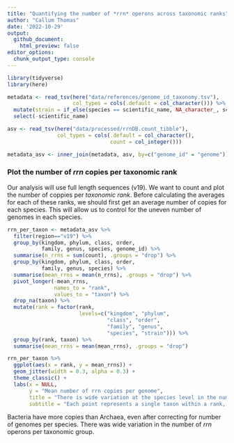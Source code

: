 ```yaml
---
title: "Quantifying the number of *rrn* operons across taxonomic ranks"
author: "Callum Thomas"
date: '2022-10-29'
output: 
  github_document:
    html_preview: false
editor_options:
  chunk_output_type: console
---
```

```r
library(tidyverse)
library(here)
```

```r
metadata <- read_tsv(here("data/references/genome_id_taxonomy.tsv"),
                     col_types = cols(.default = col_character())) %>% 
  mutate(strain = if_else(species == scientific_name, NA_character_, scientific_name)) %>% 
  select(-scientific_name)

asv <- read_tsv(here("data/processed/rrnDB.count_tibble"),
                col_types = cols(.default = col_character(),
                                 count = col_integer()))

metadata_asv <- inner_join(metadata, asv, by=c("genome_id" = "genome"))
```

### Plot the number of *rrn* copies per taxonomic rank

Our analysis will use full length sequences (v19). We want to count and plot the number of coppies per *taxonomic rank*. Before calculating the averages for each of these ranks, we should first get an average number of copies for each species. This will allow us to control for the uneven number of genomes in each species.

```r
rrn_per_taxon <- metadata_asv %>% 
  filter(region=="v19") %>% 
  group_by(kingdom, phylum, class, order,
           family, genus, species, genome_id) %>% 
  summarise(n_rrns = sum(count), .groups = "drop") %>% 
  group_by(kingdom, phylum, class, order,
           family, genus, species) %>% 
  summarise(mean_rrns = mean(n_rrns), .groups = "drop") %>% 
  pivot_longer(-mean_rrns, 
               names_to = "rank", 
               values_to = "taxon") %>% 
  drop_na(taxon) %>% 
  mutate(rank = factor(rank, 
                       levels=c("kingdom", "phylum",
                                "class", "order",
                                "family", "genus",
                                "species", "strain"))) %>% 
  group_by(rank, taxon) %>% 
  summarise(mean_rrns = mean(mean_rrns), .groups = "drop")

rrn_per_taxon %>% 
  ggplot(aes(x = rank, y = mean_rrns)) +
  geom_jitter(width = 0.3, alpha = 0.3) +
  theme_classic() +
  labs(x = NULL, 
       y = "Mean number of rrn copies per genome",
       title = "There is wide variation at the species level in the number of\n rrn copies.",
       subtitle = "Each point represents a single taxon within a rank, numbers based on\n an average species copy number.")
```

Bacteria have more copies than Archaea, even after correcting for number of genomes per species. There was wide variation in the number of *rrn* operons per taxonomic group.